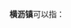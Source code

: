 '''横沥镇'''可以指：
{{PRC admin/disambig|44/01/15/101/000|44/13/02/110/000|44/19/00/106/000}}
{{disambig|cat=三字中国镇名消歧义}}